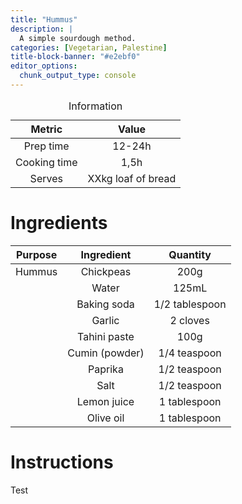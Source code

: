 ```yaml
---
title: "Hummus"
description: |
  A simple sourdough method.
categories: [Vegetarian, Palestine]
title-block-banner: "#e2ebf0"
editor_options: 
  chunk_output_type: console
---
```


|    Metric    |       Value        |
|:------------:|:------------------:|
|  Prep time   |       12-24h       |
| Cooking time |        1,5h        |
|    Serves    | XXkg loaf of bread |

: Information

# Ingredients

| **Purpose** | **Ingredient** |  **Quantity**  |
|:-----------:|:--------------:|:--------------:|
|   Hummus    |   Chickpeas    |      200g      |
|             |     Water      |     125mL      |
|             |  Baking soda   | 1/2 tablespoon |
|             |     Garlic     |    2 cloves    |
|             |  Tahini paste  |      100g      |
|             | Cumin (powder) |  1/4 teaspoon  |
|             |    Paprika     |  1/2 teaspoon  |
|             |      Salt      |  1/2 teaspoon  |
|             |  Lemon juice   |  1 tablespoon  |
|             |   Olive oil    |  1 tablespoon  |

# Instructions

Test
